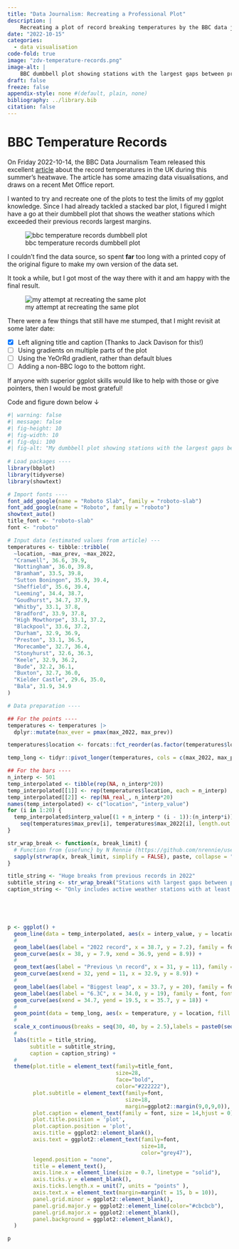 ```yaml
---
title: "Data Journalism: Recreating a Professional Plot"
description: |
    Recreating a plot of record breaking temperatures by the BBC data journalism team.
date: "2022-10-15"
categories:
  - data visualisation
code-fold: true
image: "zdv-temperature-records.png"
image-alt: |
    BBC dumbbell plot showing stations with the largest gaps between previous and new records, ordered by the highest new temperature.
draft: false
freeze: false
appendix-style: none #(default, plain, none)
bibliography: ../library.bib
citation: false
---
```


# BBC Temperature Records

On Friday 2022-10-14, the BBC Data Journalism Team released this excellent [article](https://www.bbc.co.uk/news/science-environment-63244353) about the record temperatures in the UK during this summer's heatwave. The article has some amazing data visualisations, and draws on a recent Met Office report.

I wanted to try and recreate one of the plots to test the limits of my ggplot knowledge. Since I had already tackled a stacked bar plot, I figured I might have a go at their dumbbell plot that shows the weather stations which exceeded their previous records largest margins.

![bbc temperature records dumbbell plot](bbc-temperature-records.png.webp)


I couldn't find the data source, so spent __far__ too long with a printed copy of the original figure to make my own version of the data set. 

It took a while, but I got most of the way there with it and am happy with the final result. 

![my attempt at recreating the same plot](zdv-temperature-records.png)

There were a few things that still have me stumped, that I might revisit at some later date: 

- [x] Left aligning title and caption (Thanks to Jack Davison for this!)
- [ ] Using gradients on multiple parts of the plot
- [ ] Using the YeOrRd gradient, rather than default blues 
- [ ] Adding a non-BBC logo to the bottom right.

If anyone with superior ggplot skills would like to help with those or give pointers, then I would be most grateful! 

Code and figure down below ↓ 

```r
#| warning: false
#| message: false
#| fig-height: 10
#| fig-width: 10
#| fig-dpi: 100
#| fig-alt: "My dumbbell plot showing stations with the largest gaps between previous and new records, ordered by the highest new temperature."
 
# Load packages ----
library(bbplot)
library(tidyverse)
library(showtext)

# Import fonts ----
font_add_google(name = "Roboto Slab", family = "roboto-slab")
font_add_google(name = "Roboto", family = "roboto")
showtext_auto()
title_font <- "roboto-slab"
font <- "roboto"

# Input data (estimated values from article) ---
temperatures <- tibble::tribble(
  ~location, ~max_prev, ~max_2022,
  "Cranwell", 36.6, 39.9,
  "Nottingham", 36.0, 39.8,
  "Bramham", 33.5, 39.8,
  "Sutton Boningon", 35.9, 39.4,
  "Sheffield", 35.6, 39.4,
  "Leeming", 34.4, 38.7,
  "Goudhurst", 34.7, 37.9,
  "Whitby", 33.1, 37.8,
  "Bradford", 33.9, 37.8,
  "High Mowthorpe", 33.1, 37.2,
  "Blackpool", 33.6, 37.2,
  "Durham", 32.9, 36.9,
  "Preston", 33.1, 36.5,
  "Morecambe", 32.7, 36.4,
  "Stonyhurst", 32.6, 36.3,
  "Keele", 32.9, 36.2,
  "Bude", 32.2, 36.1,
  "Buxton", 32.7, 36.0,
  "Kielder Castle", 29.6, 35.0,
  "Bala", 31.9, 34.9
)

# Data preparation ----

## For the points ----
temperatures <- temperatures |>
  dplyr::mutate(max_ever = pmax(max_2022, max_prev))

temperatures$location <- forcats::fct_reorder(as.factor(temperatures$location), .x = temperatures$max_ever)

temp_long <- tidyr::pivot_longer(temperatures, cols = c(max_2022, max_prev), names_to = "year",values_to = "temperature")

## For the bars ----
n_interp <- 501
temp_interpolated <- tibble(rep(NA, n_interp*20))
temp_interpolated[[1]] <- rep(temperatures$location, each = n_interp)
temp_interpolated[[2]] <- rep(NA_real_, n_interp*20)
names(temp_interpolated) <- c("location", "interp_value")
for (i in 1:20) {
  temp_interpolated$interp_value[(1 + n_interp * (i - 1)):(n_interp*i)] <-
    seq(temperatures$max_prev[i], temperatures$max_2022[i], length.out = n_interp)
}

str_wrap_break <- function(x, break_limit) {
  # Function from {usefunc} by N Rennie (https://github.com/nrennie/usefunc)
  sapply(strwrap(x, break_limit, simplify = FALSE), paste, collapse = "\n")
}

title_string <- "Huge breaks from previous records in 2022"
subtitle_string <- str_wrap_break("Stations with largest gaps between previous and new records, ordered by highest new temperature",60)
caption_string <- "Only includes active weather stations with at least 50 years of observations"





p <- ggplot() +
  geom_line(data = temp_interpolated, aes(x = interp_value, y = location, color = interp_value), lwd = 3) +
  #
  geom_label(aes(label = "2022 record", x = 38.7, y = 7.2), family = font, size = 6.5, label.size = NA) +
  geom_curve(aes(x = 38, y = 7.9, xend = 36.9, yend = 8.9)) +
  #
  geom_text(aes(label = "Previous \n record", x = 31, y = 11), family = font, size = 6.5) +
  geom_curve(aes(xend = 32, yend = 11, x = 32.9, y = 8.9)) +
  #
  geom_label(aes(label = "Biggest leap", x = 33.7, y = 20), family = font, size = 6.5, label.size = NA) +
  geom_label(aes(label = "6.3C", x = 34.0, y = 19), family = font, fontface="bold", size = 6.5, label.size = NA) +
  geom_curve(aes(xend = 34.7, yend = 19.5, x = 35.7, y = 18)) +
  #
  geom_point(data = temp_long, aes(x = temperature, y = location, fill = temperature), shape = 21, color = "black", size = 6) +
  #
  scale_x_continuous(breaks = seq(30, 40, by = 2.5),labels = paste0(seq(30, 40, by = 2.5),"C")) +
  #
  labs(title = title_string,
       subtitle = subtitle_string,
       caption = caption_string) +
  #
  theme(plot.title = element_text(family=title_font,
                                  size=28,
                                  face="bold",
                                  color="#222222"),
        plot.subtitle = element_text(family=font,
                                     size=18,
                                     margin=ggplot2::margin(9,0,9,0)),
        plot.caption = element_text(family = font, size = 14,hjust = 0),
        plot.title.position = 'plot',
        plot.caption.position = 'plot',
        axis.title = ggplot2::element_blank(),
        axis.text = ggplot2::element_text(family=font,
                                          size=18,
                                          color="grey47"),
        legend.position = "none",
        title = element_text(),
        axis.line.x = element_line(size = 0.7, linetype = "solid"),
        axis.ticks.y = element_blank(),
        axis.ticks.length.x = unit(7, units = "points" ),
        axis.text.x = element_text(margin=margin(t = 15, b = 10)),
        panel.grid.minor = ggplot2::element_blank(),
        panel.grid.major.y = ggplot2::element_line(color="#cbcbcb"),
        panel.grid.major.x = ggplot2::element_blank(),
        panel.background = ggplot2::element_blank(),
  )

p
```
